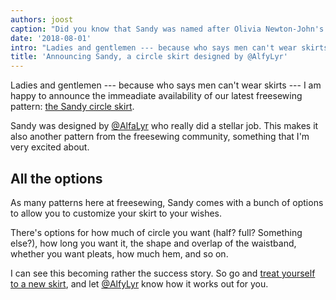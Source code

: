 ```yaml
---
authors: joost
caption: "Did you know that Sandy was named after Olivia Newton-John's character in the move Grease?"
date: '2018-08-01'
intro: "Ladies and gentlemen --- because who says men can't wear skirts --- I am happy to announce the immeadiate availability of our latest freesewing pattern: the Sandy circle skirt ."
title: 'Announcing Sandy, a circle skirt designed by @AlfyLyr'
---
```


Ladies and gentlemen --- because who says men can't wear skirts --- I am happy
to announce the immeadiate availability of our latest freesewing pattern: [the
Sandy circle skirt](/designs/sandy).

<!-- truncate -->

Sandy was designed by [@AlfaLyr](/users/alfalyr) who really did a stellar job.
This makes it also another pattern from the freesewing community, something
that I'm very excited about.

## All the options

As many patterns here at freesewing, Sandy comes with a bunch of options to
allow you to customize your skirt to your wishes.

There's options for how much of circle you want (half? full? Something else?),
how long you want it, the shape and overlap of the waistband, whether you want
pleats, how much hem, and so on.

I can see this becoming rather the success story. So go and [treat yourself to
a new skirt](/draft/sandy), and let [@AlfyLyr](/users/alfalyr) know how it
works out for you.
